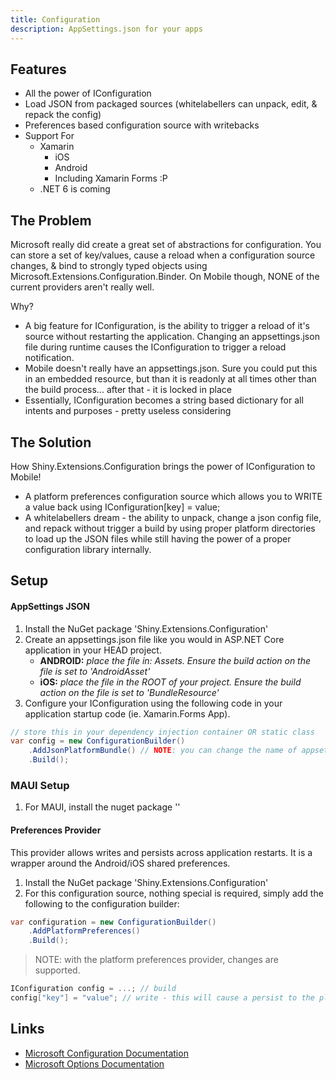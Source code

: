 ```yaml
---
title: Configuration
description: AppSettings.json for your apps
---
```


<NugetBadge name="Shiny.Extensions.Configuration" />

## Features

* All the power of IConfiguration
* Load JSON from packaged sources (whitelabellers can unpack, edit, & repack the config)
* Preferences based configuration source with writebacks
* Support For
    * Xamarin 
        * iOS
        * Android
        * Including Xamarin Forms :P
    * .NET 6 is coming



## The Problem

Microsoft really did create a great set of abstractions for configuration.  You can store a set of key/values, cause a reload when a configuration source changes, & bind to strongly typed objects using Microsoft.Extensions.Configuration.Binder. On Mobile though, NONE of the current providers aren't really well.

Why?
* A big feature for IConfiguration, is the ability to trigger a reload of it's source without restarting the application.  Changing an appsettings.json file during runtime causes the IConfiguration to trigger a reload notification. 
* Mobile doesn't really have an appsettings.json.  Sure you could put this in an embedded resource, but than it is readonly at all times other than the build process... after that - it is locked in place
* Essentially, IConfiguration becomes a string based dictionary for all intents and purposes - pretty useless considering

## The Solution

How Shiny.Extensions.Configuration brings the power of IConfiguration to Mobile!
* A platform preferences configuration source which allows you to WRITE a value back using IConfiguration[key] = value;
* A whitelabellers dream - the ability to unpack, change a json config file, and repack without trigger a build by using proper platform directories to load up the JSON files while still having the power of a proper configuration library internally.

## Setup

#### AppSettings JSON

1. Install the NuGet package 'Shiny.Extensions.Configuration'
2. Create an appsettings.json file like you would in ASP.NET Core application in your HEAD project.
    * **ANDROID:** *place the file in: Assets.  Ensure the build action on the file is set to 'AndroidAsset'*
    * **iOS:** *place the file in the ROOT of your project.  Ensure the build action on the file is set to 'BundleResource'*
3. Configure your IConfiguration using the following code in your application startup code (ie. Xamarin.Forms App).

```csharp
// store this in your dependency injection container OR static class
var config = new ConfigurationBuilder()
    .AddJsonPlatformBundle() // NOTE: you can change the name of appsettings.json to something else and pass as an argument here
    .Build();
```

### MAUI Setup

1. For MAUI, install the nuget package ''

#### Preferences Provider

This provider allows writes and persists across application restarts.  It is a wrapper around the Android/iOS shared preferences.

1. Install the NuGet package 'Shiny.Extensions.Configuration'
2. For this configuration source, nothing special is required, simply add the following to the configuration builder:

```csharp
var configuration = new ConfigurationBuilder()
    .AddPlatformPreferences()
    .Build();
```

> NOTE: with the platform preferences provider, changes are supported.

```csharp
IConfiguration config = ...; // build
config["key"] = "value"; // write - this will cause a persist to the platform prefs and also trigger Option reloated events
```

## Links
* [Microsoft Configuration Documentation](https://docs.microsoft.com/en-us/aspnet/core/fundamentals/configuration/?view=aspnetcore-6.0)
* [Microsoft Options Documentation](https://docs.microsoft.com/en-us/aspnet/core/fundamentals/configuration/options?view=aspnetcore-6.0)

